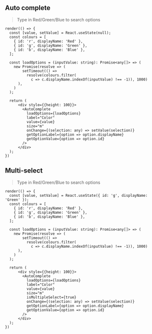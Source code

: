
<Meta title="Components/Form/Auto Complete" />

## Auto complete

> Type in Red/Green/Blue to search options

```tsx live expanded
render(() => {
  const [value, setValue] = React.useState(null);
  const colours = [
    { id: 'r', displayName: 'Red' },
    { id: 'g', displayName: 'Green' },
    { id: 'b', displayName: 'Blue' },
  ];

  const loadOptions = (inputValue: string): Promise<any[]> => (
    new Promise(resolve => (
        setTimeout(() =>
          resolve(colours.filter(
            c => c.displayName.indexOf(inputValue) !== -1)), 1000)
      ),
    )
  );

  return (
      <div style={{height: 100}}>
        <AutoComplete
          loadOptions={loadOptions}
          label="Color"
          value={value}
          size="m"
          onChange={(selection: any) => setValue(selection)}
          getOptionLabel={option => option.displayName}
          getOptionValue={option => option.id}
        />
      </div>
  );
})
```

## Multi-select

> Type in Red/Green/Blue to search options

```tsx live
render(() => {
  const [value, setValue] = React.useState({ id: 'g', displayName: 'Green' });
  const colours = [
    { id: 'r', displayName: 'Red' },
    { id: 'g', displayName: 'Green' },
    { id: 'b', displayName: 'Blue' },
  ];

  const loadOptions = (inputValue: string): Promise<any[]> => (
    new Promise(resolve => (
        setTimeout(() =>
          resolve(colours.filter(
            c => c.displayName.indexOf(inputValue) !== -1)), 1000)
      ),
    )
  );

  return (
      <div style={{height: 100}}>
        <AutoComplete
          loadOptions={loadOptions}
          label="Color"
          value={value}
          size="m"
          isMultipleSelect={true}
          onChange={(selection: any) => setValue(selection)}
          getOptionLabel={option => option.displayName}
          getOptionValue={option => option.id}
        />
      </div>
  );
})
```

<ArgsTable of={AutoComplete} />
